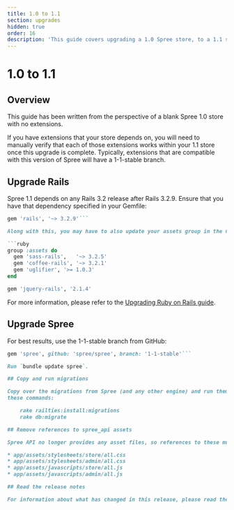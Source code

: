 ```yaml
---
title: 1.0 to 1.1
section: upgrades
hidden: true
order: 16
description: 'This guide covers upgrading a 1.0 Spree store, to a 1.1 store.'
---
```


# 1.0 to 1.1

## Overview

This guide has been written from the perspective of a blank Spree 1.0 store with no extensions.

If you have extensions that your store depends on, you will need to manually verify that each of those extensions works within your 1.1 store once this upgrade is complete. Typically, extensions that are compatible with this version of Spree will have a 1-1-stable branch.

## Upgrade Rails

Spree 1.1 depends on any Rails 3.2 release after Rails 3.2.9. Ensure that you have that dependency specified in your Gemfile:

```ruby
gem 'rails', '~> 3.2.9'```

Along with this, you may have to also update your assets group in the Gemfile:

```ruby
group :assets do
  gem 'sass-rails',   '~> 3.2.5'
  gem 'coffee-rails', '~> 3.2.1'
  gem 'uglifier', '>= 1.0.3'
end

gem 'jquery-rails', '2.1.4'
```

For more information, please refer to the [Upgrading Ruby on Rails guide](http://guides.rubyonrails.org/upgrading_ruby_on_rails.html#upgrading-from-rails-3-1-to-rails-3-2).

## Upgrade Spree

For best results, use the 1-1-stable branch from GitHub:

```ruby
gem 'spree', github: 'spree/spree', branch: '1-1-stable'```

Run `bundle update spree`.

## Copy and run migrations

Copy over the migrations from Spree (and any other engine) and run them using
these commands:

    rake railties:install:migrations
    rake db:migrate

## Remove references to spree_api assets

Spree API no longer provides any asset files, so references to these must be removed from:

* app/assets/stylesheets/store/all.css
* app/assets/stylesheets/admin/all.css
* app/assets/javascripts/store/all.js
* app/assets/javascripts/admin/all.js

## Read the release notes

For information about what has changed in this release, please read the [1.1.0 Release Notes](http://guides.spreecommerce.org/release_notes/spree_1_1_0.html).



